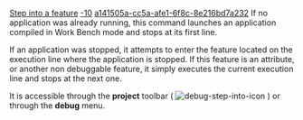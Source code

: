 [[Property:title|Step into a feature]]
[[Property:weight|-10]]
[[Property:uuid|a141505a-cc5a-afe1-6f8c-8e216bd7a232]]
If no application was already running, this command launches an application compiled in Work Bench mode and stops at its first line.

If an application was stopped, it attempts to enter the feature located on the execution line where the application is stopped. If this feature is an attribute, or another non debuggable feature, it simply executes the current execution line and stops at the next one.

It is accessible through the '''project''' toolbar (  [[Image:debug-step-into-icon]]  ) or through the '''debug''' menu. 

{{seealso|<br/>
[[Eiffel Debugger Execution: Introduction|Execution commands]]  <br/>
[[Generating executables|Compiling in Workbench mode]]  }}




